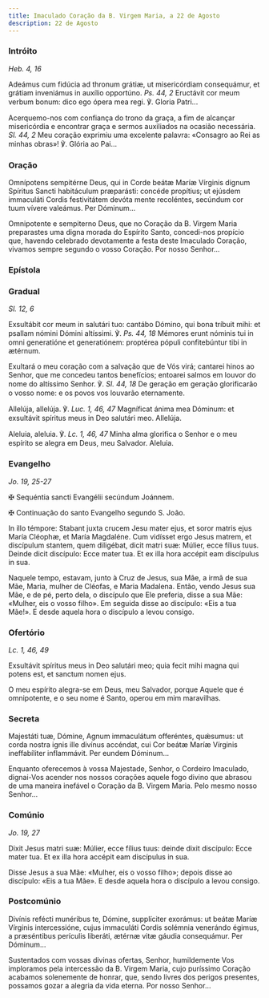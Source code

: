 ```yaml
---
title: Imaculado Coração da B. Virgem Maria, a 22 de Agosto
description: 22 de Agosto
---
```


### Intróito

<em>Heb. 4, 16</em>

<div class="side-by-side not-content">

Adeámus cum fidúcia ad thronum grátiæ, ut misericórdiam consequámur, et grátiam inveniámus in auxílio opportúno. <em>Ps. 44, 2</em> Eructávit cor meum verbum bonum: dico ego ópera mea regi. ℣. Gloria Patri...

Acerquemo-nos com confiança do trono da graça, a fim de alcançar misericórdia e encontrar graça e sermos auxiliados na ocasião necessária. <em>Sl. 44, 2</em> Meu coração exprimiu uma excelente palavra: «Consagro ao Rei as minhas obras»! ℣. Glória ao Pai...

</div>

### Oração

<div class="side-by-side not-content">

Omnípotens sempitérne Deus, qui in Corde beátæ Maríæ Vírginis dignum Spíritus Sancti habitáculum præparásti: concéde propítius; ut ejúsdem immaculáti Cordis festivitátem devóta mente recoléntes, secúndum cor tuum vívere valeámus. Per Dóminum...

Omnipotente e sempiterno Deus, que no Coração da B. Virgem Maria preparastes uma digna morada do Espírito Santo, concedi-nos propício que, havendo celebrado devotamente a festa deste Imaculado Coração, vivamos sempre segundo o vosso Coração. Por nosso Senhor...

</div>

### Epístola


<LinkCard
  href="/missal/santos/07-16#epístola"
  title="B. Virgem Maria do Monte Carmelo"
/>

### Gradual

<em>Sl. 12, 6</em>

<div class="side-by-side not-content">

Exsultábit cor meum in salutári tuo: cantábo Dómino, qui bona tríbuit mihi: et psallam nómini Dómini altíssimi. ℣. <em>Ps. 44, 18</em> Mémores erunt nóminis tui in omni generatióne et generatiónem: proptérea pópuli confitebúntur tibi in ætérnum.

Exultará o meu coração com a salvação que de Vós virá; cantarei hinos ao Senhor, que me concedeu tantos benefícios; entoarei salmos em louvor do nome do altíssimo Senhor. ℣. <em>Sl. 44, 18</em> De geração em geração glorificarão o vosso nome: e os povos vos louvarão eternamente.

Allelúja, allelúja. ℣. <em>Luc. 1, 46, 47</em> Magníficat ánima mea Dóminum: et exsultávit spíritus meus in Deo salutári meo. Allelúja.

Aleluia, aleluia. ℣. <em>Lc. 1, 46, 47</em> Minha alma glorifica o Senhor e o meu espírito se alegra em Deus, meu Salvador. Aleluia.

</div>

### Evangelho

<em>Jo. 19, 25-27</em>

<div class="side-by-side not-content">

<span class="cross text-red-500">✠</span> Sequéntia sancti Evangélii secúndum
Joánnem.

<span class="cross text-red-500">✠</span> Continuação do santo Evangelho segundo
S. João.

In illo témpore: Stabant juxta crucem Jesu mater ejus, et soror matris ejus María Cléophæ, et María Magdaléne. Cum vidísset ergo Jesus matrem, et discípulum stantem, quem diligébat, dicit matri suæ: Múlier, ecce fílius tuus. Deinde dicit discípulo: Ecce mater tua. Et ex illa hora accépit eam discípulus in sua.

Naquele tempo, estavam, junto à Cruz de Jesus, sua Mãe, a irmã de sua Mãe, Maria, mulher de Cléofas, e Maria Madalena. Então, vendo Jesus sua Mãe, e de pé, perto dela, o discípulo que Ele preferia, disse a sua Mãe: «Mulher, eis o vosso filho». Em seguida disse ao discípulo: «Eis a tua Mãe!». E desde aquela hora o discípulo a levou consigo.

</div>

### Ofertório

<em>Lc. 1, 46, 49</em>

<div class="side-by-side not-content">

Exsultávit spíritus meus in Deo salutári meo; quia fecit mihi magna qui potens est, et sanctum nomen ejus.

O meu espírito alegra-se em Deus, meu Salvador, porque Aquele que é omnipotente, e o seu nome é Santo, operou em mim maravilhas.

</div>

### Secreta

<div class="side-by-side not-content">

Majestáti tuæ, Dómine, Agnum immaculátum offeréntes, quǽsumus: ut corda nostra ignis ille divínus accéndat, cui Cor beátæ Maríæ Vírginis ineffabíliter inflammávit. Per eundem Dóminum...

Enquanto oferecemos à vossa Majestade, Senhor, o Cordeiro Imaculado, dignai-Vos acender nos nossos corações aquele fogo divino que abrasou de uma maneira inefável o Coração da B. Virgem Maria. Pelo mesmo nosso Senhor...

</div>

### Comúnio

<em>Jo. 19, 27</em>

<div class="side-by-side not-content">

Dixit Jesus matri suæ: Múlier, ecce fílius tuus: deinde dixit discípulo: Ecce mater tua. Et ex illa hora accépit eam discípulus in sua.

Disse Jesus a sua Mãe: «Mulher, eis o vosso filho»; depois disse ao discípulo: «Eis a tua Mãe». E desde aquela hora o discípulo a levou consigo.

</div>

### Postcomúnio

<div class="side-by-side not-content">

Divínis refécti munéribus te, Dómine, supplíciter exorámus: ut beátæ Maríæ Vírginis intercessióne, cujus immaculáti Cordis solémnia venerándo égimus, a præséntibus perículis liberáti, ætérnæ vitæ gáudia consequámur. Per Dóminum...

Sustentados com vossas divinas ofertas, Senhor, humildemente Vos imploramos pela intercessão da B. Virgem Maria, cujo puríssimo Coração acabamos solenemente de honrar, que, sendo livres dos perigos presentes, possamos gozar a alegria da vida eterna. Por nosso Senhor...

</div>
